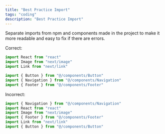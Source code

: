```yaml
---
title: "Best Practice Import"
tags: "coding"
description: "Best Practice Import"
---
```


Separate imports from npm and components made in the project to make it more
readable and easy to fix if there are errors.

Correct:

```jsx
import React from "react"
import Image from "next/image"
import Link from "next/link"

import { Button } from "@/components/Button"
import { Navigation } from "@/components/Navigation"
import { Footer } from "@/components/Footer"
```

Incorrect:

```jsx
import { Navigation } from "@/components/Navigation"
import React from "react"
import Image from "next/image"
import { Footer } from "@/components/Footer"
import Link from "next/link"
import { Button } from "@/components/Button"
```
